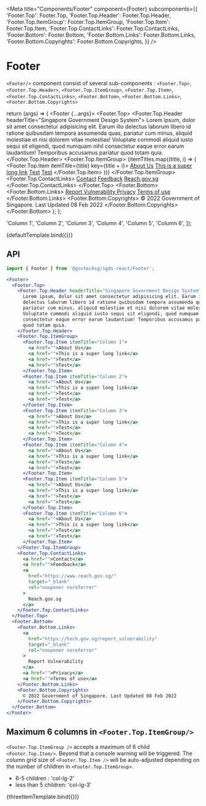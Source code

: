 
<Meta
  title="Components/Footer"
  component={Footer}
  subcomponents={{
    'Footer.Top': Footer.Top,
    'Footer.Top.Header': Footer.Top.Header,
    'Footer.Top.ItemGroup': Footer.Top.ItemGroup,
    'Footer.Top.Item': Footer.Top.Item,
    'Footer.Top.ContactLinks': Footer.Top.ContactLinks,
    'Footer.Bottom': Footer.Bottom,
    'Footer.Bottom.Links': Footer.Bottom.Links,
    'Footer.Bottom.Copyrights': Footer.Bottom.Copyrights,
  }}
/>

# Footer

`<Footer/>` component consist of several sub-components :
`<Footer.Top>`, `<Footer.Top.Header>`, `<Footer.Top.ItemGroup>`, `<Footer.Top.Item>`, `<Footer.Top.ContactLinks>`, `<Footer.Bottom>`, `<Footer.Bottom.Links>`, `<Footer.Bottom.Copyrights>`

  return (args) => (
    <Footer {...args}>
      <Footer.Top>
        <Footer.Top.Header headerTitle="Singapore Government Design System">
          Lorem ipsum, dolor sit amet consectetur adipisicing elit. Earum illo
          delectus laborum libero id ratione quibusdam tempora assumenda quas,
          pariatur cum minus, aliquid molestiae et nisi dolorem vitae molestias!
          Voluptate commodi aliquid iusto sequi sit eligendi, quod numquam nihil
          consectetur eaque error earum laudantium! Temporibus accusamus
          pariatur quod totam quia.
        </Footer.Top.Header>
        <Footer.Top.ItemGroup>
          {itemTitles.map((title, i) => (
            <Footer.Top.Item itemTitle={title} key={title + i}>
              <a href="">About Us</a>
              <a href="">This is a super long link</a>
              <a href="">Test</a>
              <a href="">Test</a>
            </Footer.Top.Item>
          ))}
        </Footer.Top.ItemGroup>
        <Footer.Top.ContactLinks>
          <a href="">Contact</a>
          <a href="">Feedback</a>
          <a
            href="https://www.reach.gov.sg/"
            target="_blank"
            rel="noopener noreferrer"
          >
            Reach.gov.sg
          </a>
        </Footer.Top.ContactLinks>
      </Footer.Top>
      <Footer.Bottom>
        <Footer.Bottom.Links>
          <a
            href="https://tech.gov.sg/report_vulnerability"
            target="_blank"
            rel="noopener noreferrer"
          >
            Report Vulnerability
          </a>
          <a href="">Privacy</a>
          <a href="">Terms of use</a>
        </Footer.Bottom.Links>
        <Footer.Bottom.Copyrights>
          © 2022 Government of Singapore. Last Updated 08 Feb 2022
        </Footer.Bottom.Copyrights>
      </Footer.Bottom>
    </Footer>
  );
};

  'Column 1',
  'Column 2',
  'Column 3',
  'Column 4',
  'Column 5',
  'Column 6',
]);

<Canvas>
  <Story name="Default">{defaultTemplate.bind({})}</Story>
</Canvas>

## API

```jsx
import { Footer } from '@govtechsg/sgds-react/Footer';
```

<ArgsTable story="Default" />

```jsx
<Footer>
  <Footer.Top>
    <Footer.Top.Header headerTitle="Singapore Government Design System">
      Lorem ipsum, dolor sit amet consectetur adipisicing elit. Earum illo
      delectus laborum libero id ratione quibusdam tempora assumenda quas,
      pariatur cum minus, aliquid molestiae et nisi dolorem vitae molestias!
      Voluptate commodi aliquid iusto sequi sit eligendi, quod numquam nihil
      consectetur eaque error earum laudantium! Temporibus accusamus pariatur
      quod totam quia.
    </Footer.Top.Header>
    <Footer.Top.ItemGroup>
      <Footer.Top.Item itemTitle="Column 1">
        <a href="">About Us</a>
        <a href="">This is a super long link</a>
        <a href="">Test</a>
        <a href="">Test</a>
      </Footer.Top.Item>
      <Footer.Top.Item itemTitle="Column 2">
        <a href="">About Us</a>
        <a href="">This is a super long link</a>
        <a href="">Test</a>
        <a href="">Test</a>
      </Footer.Top.Item>
      <Footer.Top.Item itemTitle="Column 3">
        <a href="">About Us</a>
        <a href="">This is a super long link</a>
        <a href="">Test</a>
        <a href="">Test</a>
      </Footer.Top.Item>
      <Footer.Top.Item itemTitle="Column 4">
        <a href="">About Us</a>
        <a href="">This is a super long link</a>
        <a href="">Test</a>
        <a href="">Test</a>
      </Footer.Top.Item>
      <Footer.Top.Item itemTitle="Column 5">
        <a href="">About Us</a>
        <a href="">This is a super long link</a>
        <a href="">Test</a>
        <a href="">Test</a>
      </Footer.Top.Item>
      <Footer.Top.Item itemTitle="Column 6">
        <a href="">About Us</a>
        <a href="">This is a super long link</a>
        <a href="">Test</a>
        <a href="">Test</a>
      </Footer.Top.Item>
    </Footer.Top.ItemGroup>
    <Footer.Top.ContactLinks>
      <a href="">Contact</a>
      <a href="">Feedback</a>
      <a
        href="https://www.reach.gov.sg/"
        target="_blank"
        rel="noopener noreferrer"
      >
        Reach.gov.sg
      </a>
    </Footer.Top.ContactLinks>
  </Footer.Top>
  <Footer.Bottom>
    <Footer.Bottom.Links>
      <a
        href="https://tech.gov.sg/report_vulnerability"
        target="_blank"
        rel="noopener noreferrer"
      >
        Report Vulnerability
      </a>
      <a href="">Privacy</a>
      <a href="">Terms of use</a>
    </Footer.Bottom.Links>
    <Footer.Bottom.Copyrights>
      © 2022 Government of Singapore. Last Updated 08 Feb 2022
    </Footer.Bottom.Copyrights>
  </Footer.Bottom>
</Footer>
```

## Maximum 6 columns in `<Footer.Top.ItemGroup/>`

`<Footer.Top.ItemGroup />` accepts a maximum of 6 child `<Footer.Top.Item/>`. Beyond that a console warning will be triggered.
The column grid size of `<Footer.Top.Item />` will be auto-adjusted depending on the number of children in `<Footer.Top.ItemGroup>`.

- 6-5 children : 'col-lg-2'
- less than 5 children: 'col-lg-3'

<Canvas>
  <Story name="FooterTopItem col size">{threeItemTemplate.bind({})}</Story>
</Canvas>
